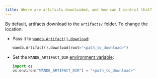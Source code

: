 ```yaml
---
title: Where are artifacts downloaded, and how can I control that?
---
```


By default, artifacts download to the `artifacts/` folder. To change the location:

- Pass it to [`wandb.Artifact().download`](/ref/python/public-api/api):

    ```python
    wandb.Artifact().download(root="<path_to_download>")
    ```

- Set the `WANDB_ARTIFACT_DIR` [environment variable](/guides/track/environment-variables/):

    ```python
    import os
    os.environ["WANDB_ARTIFACT_DIR"] = "<path_to_download>"
    ```
